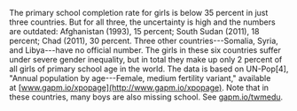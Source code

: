 
The primary school completion rate for girls is below 35 percent in just three countries. But for all three, the uncertainty is high and the numbers are outdated: Afghanistan (1993), 15 percent; South Sudan (2011), 18 percent; Chad (2011), 30 percent. Three other countries---Somalia, Syria, and Libya---have no official number. The girls in these six countries suffer under severe gender inequality, but in total they make up only 2 percent of all girls of primary school age in the world. The data is based on UN-Pop[4], "Annual population by age---Female, medium fertility variant," available at [www.gapm.io/xpopage](http://www.gapm.io/xpopage). Note that in these countries, many boys are also missing school. See [gapm.io/twmedu](http://gapm.io/twmedu).